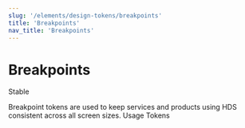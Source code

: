```yaml
---
slug: '/elements/design-tokens/breakpoints'
title: 'Breakpoints'
nav_title: 'Breakpoints'
---
```





# Breakpoints

<StatusLabel type="info">Stable</StatusLabel>

<LeadParagraph>
  Breakpoint tokens are used to keep services and products using HDS consistent across all screen sizes.
</LeadParagraph>

<Tabs>
  <Tabs.TabList className="pageTabsList">
    <Tabs.Tab>Usage</Tabs.Tab>
    <Tabs.Tab>Tokens</Tabs.Tab>
  </Tabs.TabList>
  <Tabs.TabPanel>
    <Usage />
  </Tabs.TabPanel>
  <Tabs.TabPanel>
    <Tokens />
  </Tabs.TabPanel>
</Tabs>
